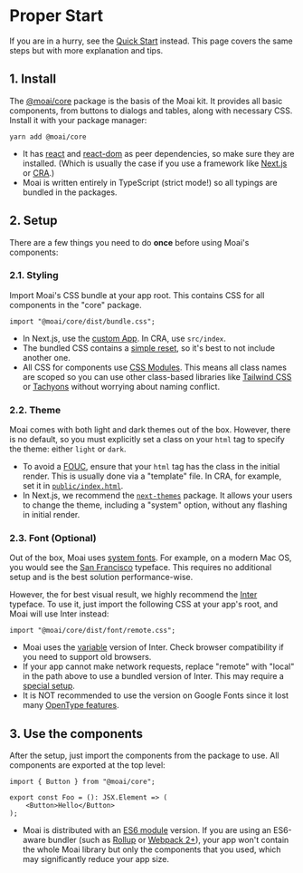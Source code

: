 
<Meta title="Proper Start" />

# Proper Start

If you are in a hurry, see the [Quick Start] instead. This page covers the same
steps but with more explanation and tips.

[Quick Start]: /?path=/docs/quick-start--page

## 1. Install

The [@moai/core] package is the basis of the Moai kit. It provides all basic
components, from buttons to dialogs and tables, along with necessary CSS.
Install it with your package manager:

```
yarn add @moai/core
```

- It has [react] and [react-dom] as peer dependencies, so make sure they are
installed. (Which is usually the case if you use a framework like [Next.js] or
[CRA].)
- Moai is written entirely in TypeScript (strict mode!) so all typings are
bundled in the packages.

[typing]: https://www.typescriptlang.org/docs/handbook/declaration-files/introduction.html
[react]: https://www.npmjs.com/package/react
[react-dom]: https://www.npmjs.com/package/react-dom
[@moai/core]: https://www.npmjs.com/package/@moai/core
[Next.js]: https://nextjs.org/
[CRA]: https://create-react-app.dev/

## 2. Setup

There are a few things you need to do **once** before using Moai's components:

### 2.1. Styling

Import Moai's CSS bundle at your app root. This contains CSS for all components
in the "core" package.

```tsx
import "@moai/core/dist/bundle.css";
```

- In Next.js, use the [custom App]. In CRA, use `src/index`.
- The bundled CSS contains a [simple reset], so it's best to not include
another one.
- All CSS for components use [CSS Modules]. This means all class names are
scoped so you can use other class-based libraries like [Tailwind CSS] or
[Tachyons] without worrying about naming conflict.

[simple reset]: https://github.com/moaijs/moai/blob/main/core/src/global.css
[CSS Modules]: https://github.com/css-modules/css-modules
[Tailwind CSS]: https://tailwindcss.com
[Tachyons]: https://tachyons.io/
[custom App]: https://nextjs.org/docs/advanced-features/custom-app

### 2.2. Theme

Moai comes with both light and dark themes out of the box. However, there is no
default, so you must explicitly set a class on your `html` tag to specify the
theme: either `light` or `dark`.

- To avoid a [FOUC], ensure that your `html` tag has the class in the initial
render. This is usually done via a "template" file. In CRA, for example, set it
in [`public/index.html`].
- In Next.js, we recommend the [`next-themes`] package. It allows your users
to change the theme, including a "system" option, without any flashing in
initial render.

[custom Document]: https://nextjs.org/docs/advanced-features/custom-document
[`public/index.html`]: https://create-react-app.dev/docs/using-the-public-folder/#changing-the-html
[FOUC]: https://en.wikipedia.org/wiki/Flash_of_unstyled_content
[`next-themes`]: https://github.com/pacocoursey/next-themes

### 2.3. Font (Optional)

Out of the box, Moai uses [system fonts]. For example, on a modern Mac OS, you
would see the [San Francisco] typeface. This requires no additional setup
and is the best solution performance-wise.

However, the for best visual result, we highly recommend the [Inter] typeface.
To use it, just import the following CSS at your app's root, and Moai will use
Inter instead:

```tsx
import "@moai/core/dist/font/remote.css";
```

- Moai uses the [variable] version of Inter. Check browser compatibility if you
need to support old browsers.
- If your app cannot make network requests, replace "remote" with "local" in the
path above to use a bundled version of Inter. This may require a [special
setup].
- It is NOT recommended to use the version on Google Fonts since it lost many
[OpenType features].

[system fonts]: https://github.com/moaijs/moai/blob/d3c7c957016b0a8de7838c35fe309384154f9f40/core/src/global.css#L54-L55
[San Francisco]: https://en.wikipedia.org/wiki/San_Francisco_(sans-serif_typeface)
[Inter]: https://rsms.me/inter/
[variable]: https://en.wikipedia.org/wiki/Variable_font
[instruction]: https://rsms.me/inter/#usage
[OpenType features]: https://en.wikipedia.org/wiki/List_of_typographic_features
[special setup]: https://webpack.js.org/guides/asset-management/#loading-fonts

## 3. Use the components

After the setup, just import the components from the package to use. All
components are exported at the top level:

```tsx
import { Button } from "@moai/core";

export const Foo = (): JSX.Element => (
	<Button>Hello</Button>
);
```

- Moai is distributed with an [ES6 module] version. If you are using an
ES6-aware bundler (such as [Rollup] or [Webpack 2+]), your app won't contain
the whole Moai library but only the components that you used, which may
significantly reduce your app size.

[ES6 module]: https://github.com/rollup/rollup/wiki/pkg.module
[Rollup]: https://rollupjs.org/guide/en/
[Webpack 2+]: https://webpack.js.org/guides/tree-shaking/
